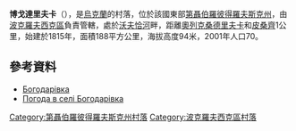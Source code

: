 {{coord|47|57|6|N|36|12|41|E|scale:30000_region:UA|display=title}}

'''博戈達里夫卡'''（{{lang-uk|Богодарівка}}），是[[烏克蘭|烏克蘭]]的村落，位於該國東部[[第聶伯羅彼得羅夫斯克州|第聶伯羅彼得羅夫斯克州]]，由[[波克羅夫西克區|波克羅夫西克區]]負責管轄，處於[[沃夫恰河|沃夫恰河]]畔，距離[[奧列克桑德里夫卡_(波克羅夫西克區)|奧列克桑德里夫卡]]和[[皮桑齊|皮桑齊]]1公里，始建於1815年，面積188平方公里，海拔高度94米，2001年人口70。

==參考資料==
* [http://gska2.rada.gov.ua/pls/z7502/A005?rdat1=28.11.2009&rf7571=6113 Богодарівка]{{dead link|date=2017年11月 |bot=InternetArchiveBot |fix-attempted=yes }}
* [http://weather.in.ua/ua/dnepropetrovskaja/1638 Погода в селі Богодарівка] {{Wayback|url=http://weather.in.ua/ua/dnepropetrovskaja/1638 |date=20160607134854 }}

{{DEFAULTSORT:Богодарівка}}
[[Category:第聶伯羅彼得羅夫斯克州村落|Category:第聶伯羅彼得羅夫斯克州村落]]
[[Category:波克羅夫西克區村落|Category:波克羅夫西克區村落]]


{{Dnipropetrovsk-geo-stub}}